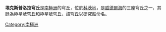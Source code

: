 '''埃克斯普洛拉穹丘'''是[[南極洲|南極洲]]的穹丘，位於[[科茨地|科茨地]]，是[[威德爾海|威德爾海]]的三座穹丘之一，其餘為[[極星號穹丘|極星號穹丘]]和[[極星號穹丘|極星號穹丘]]，該穹丘以研究船命名。

{{coord|72|0|S|24|0|W|source:GNIS|display=title}}

{{DEFAULTSORT:Explora Knoll}}
[[Category:南極洲|Category:南極洲]]


{{CoatsLand-geo-stub}}